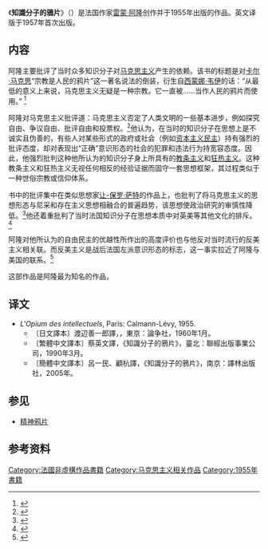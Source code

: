 《'''知識分子的鴉片'''》（{{lang-fr|L'Opium des intellectuels}}）是法国作家[[雷蒙·阿隆|雷蒙·阿隆]]创作并于1955年出版的作品。英文译版于1957年首次出版。

==内容==
阿隆主要批评了当时众多知识分子对[[马克思主义|马克思主义]]产生的依赖。该书的标题是对[[卡尔·马克思|卡尔·马克思]]“宗教是人民的鸦片”这一著名说法的倒装，衍生自[[西蒙娜·韦伊|西蒙娜·韦伊]]的话：“从最低的意义上来说，马克思主义无疑是一种宗教。它一直被……当作人民的鸦片而使用。” <ref>{{cite book|last1=Aron|first1=Raymond|title=The Opium of the Intellectuals|date=2011|publisher=Transaction Publishers|isbn=1412813905|pages=vii}}</ref>

阿隆对马克思主义批评道：马克思主义否定了人类文明的一些基本进步，例如探究自由、争议自由、批评自由和投票权。<ref>{{cite web|last1=Kimball|first1=Roger|title=The Opium of the Intellectuals|url=http://www.newcriterion.com/posts.cfm/opium-of-intellectuals-3786|website=New Criterion|accessdate=2014-08-04|archive-date=2014-08-08|archive-url=https://web.archive.org/web/20140808051855/http://www.newcriterion.com/posts.cfm/opium-of-intellectuals-3786|dead-url=no}}</ref>他认为，在当时的知识分子在思想上是不诚实且伪善的，有些人对某些形式的政府或社会（例如[[资本主义|资本主义]][[民主|民主]]）持有强烈的批评态度，却对表现出“正确”意识形态的社会的犯罪和违法行为持宽容态度。因此，他强烈批判这种他所认为的知识分子身上所具有的[[教条主义|教条主义]]和[[狂热主义|狂热主义]]。这种教条主义和狂热主义无视任何相反的经验证据而固守一套思想框架，其过程类似于一种世俗宗教或信仰体系。

书中的批评集中在类似思想家[[让-保罗·萨特|让-保罗·萨特]]的作品上，也批判了将马克思主义的思想形态与尼采和存在主义思想相融合的普遍趋势，该思想使政治研究的审慎性降低。<ref>{{cite book|last1=Aron|first1=Raymond|title=The Opium of the Intellectuals|date=2011|publisher=Transaction Publishers|isbn=1412813905|pages=ix–x}}</ref>他还着重批判了当时法国知识分子在思想本质中对英美等其他文化的排斥。<ref>{{cite web|last1=Lichtheim|first1=George|title=The Opium of the Intellectuals, by Raymond Aron; German Sociology, by Raymond Aron|url=http://www.commentarymagazine.com/article/the-opium-of-the-intellectuals-by-raymond-aron-german-sociology-by-raymond-aron/|website=Commentary Magazine|accessdate=2014-08-04|archive-date=2014-08-08|archive-url=https://web.archive.org/web/20140808054419/http://www.commentarymagazine.com/article/the-opium-of-the-intellectuals-by-raymond-aron-german-sociology-by-raymond-aron/|dead-url=no}}</ref>

阿隆对他所认为的自由民主的优越性所作出的高度评价也与他反对当时流行的反美主义相关联。而反美主义是战后法国左派意识形态的标志，这一事实拉近了阿隆与美国的联系。<ref>{{cite book|last1=Bryan-Paul Frost, Daniel J. Mahoney (eds)|title=Political Reason in the Age of Ideology: Essays in Honor of Raymond Aron|date=2011|publisher=Transaction Publishers|isbn=1412809592|page=261|url=https://books.google.com/books?id=NZkPoEs6rtIC&pg=PA261|accessdate=2014-08-04|archive-date=2021-04-17|archive-url=https://web.archive.org/web/20210417103320/https://books.google.com/books?id=NZkPoEs6rtIC&pg=PA261|dead-url=no}}</ref>

这部作品是阿隆最为知名的作品，{{来源请求|出版以来多次脱销。}}

== 译文 ==
*''L'Opium des intellectuels'', Paris: Calmann-Lévy, 1955.
**〔日文譯本〕渡辺善一郎譯，{{lang|ja|『現代の知識人』}}，東京：論争社，1960年1月。
**〔繁體中文譯本〕蔡英文譯，《知識分子的鴉片》，臺北：聯經出版事業公司，1990年3月。
**〔簡體中文譯本〕呂一民、顧杭譯，《知識分子的鴉片》，南京：譯林出版社，2005年。

==参见==
* [[精神鸦片|精神鸦片]]

==参考资料==
{{reflist}}

[[Category:法國非虛構作品書籍|Category:法國非虛構作品書籍]]
[[Category:马克思主义相关作品|Category:马克思主义相关作品]]
[[Category:1955年書籍|Category:1955年書籍]]